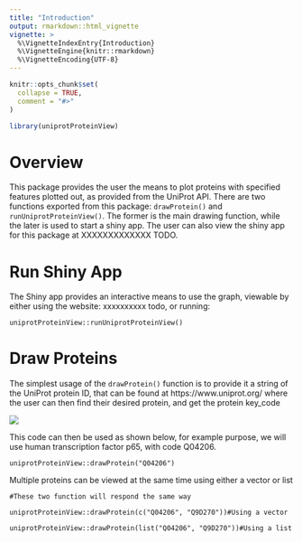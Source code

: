 ```yaml
---
title: "Introduction"
output: rmarkdown::html_vignette
vignette: >
  %\VignetteIndexEntry{Introduction}
  %\VignetteEngine{knitr::rmarkdown}
  %\VignetteEncoding{UTF-8}
---
```


```r
knitr::opts_chunk$set(
  collapse = TRUE,
  comment = "#>"
)
```

```r
library(uniprotProteinView)
```

# Overview

This package provides the user the means to plot proteins with specified features plotted out, as provided from the UniProt API. There are two functions exported from this package: `drawProtein()` and `runUniprotProteinView()`. The former is the main drawing function, while the later is used to start a shiny app. The user can also view the shiny app for this package at XXXXXXXXXXXXX TODO.

# Run Shiny App

The Shiny app provides an interactive means to use the graph, viewable by either using the website: xxxxxxxxxx todo, or running:

```{}
uniprotProteinView::runUniprotProteinView()
```

# Draw Proteins

The simplest usage of the `drawProtein()` function is to provide it a string of the UniProt protein ID, that can be found at https://www.uniprot.org/ where the user can then find their desired protein, and get the protein key_code

![](inst/extdata/uniprot_find_code.png)

This code can then be used as shown below, for example purpose, we will use human transcription factor p65, with code Q04206.

```{eval=TRUE, echo=TRUE}
uniprotProteinView::drawProtein("Q04206")
```

Multiple proteins can be viewed at the same time using either a vector or list

```{eval=TRUE, echo=TRUE}
#These two function will respond the same way

uniprotProteinView::drawProtein(c("Q04206", "Q9D270"))#Using a vector

uniprotProteinView::drawProtein(list("Q04206", "Q9D270"))#Using a list
```


